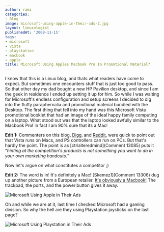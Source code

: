 ```yaml
---
author: rami
categories:
- Blog
image: microsoft-using-apple-in-their-ads-2.jpg
layout: linuxologist
publishedAt: '2008-11-15'
tags:
- microsoft
- vista
- playstation
- macbook
- apple
title: Microsoft Using Apples Macbook Pro In Promotional Material?
---
```


I know that this is a Linux blog, and thats what readers have come to expect. But sometimes one encounters stuff that is just too good to pass. So that other day my dad bought a new HP Pavilion desktop, and since I am the geek in residence I ended up setting it up for him. So while I was waiting for Microsoft's endless configuration and setup screens I decided to dig into the fluffy paraphernalia  and promotional material bundled with the Desktop. The first thing that fell into my hand was this Microsoft Vista promotional booklet that had an image of the ideal happy family computing on a laptop. What stood out was that the laptop looked awfully similar to the Macbook Pro! In fact I am 90% sure that its a Mac!

**Edit 1:** Commenters on this blog, [Digg](http://digg.com/apple/WTF_Is_It_Just_Me_or_Is_That_a_Mac_In_A_Vista_Ad?OTC-kff), and [Reddit](http://www.reddit.com/r/WTF/comments/7drnv/wtf_is_it_just_me_or_is_that_a_mac_in_a_vista_ad/?already_submitted=true), were quick to point out that Vista runs on Macs, and PS controllers can run on PCs. But that's hardly the point. The point is as [ctrlalteredmind](Comment 13085) puts it "_hinting at the competition's products is not something you want to do in your own marketing handouts._"

Now let's argue on what constitutes a competitor ;)

**Edit 2:** The word is in! It's definitely a Mac! [Skemez1](Comment 13306) dug up another picture from a European retailer. [It's obviously a Macbook!](http://www.millionenrente.com/gewinnspiel/game/img/192/start.jpg) The trackpad, the ports, and the power button gives it away.

![Microsoft Using Apple in Their Ads](/assets/images/content/blog/microsoft-using-apple-in-their-ads-2.jpg)

Oh and while we are at it, last time I checked Microsoft had a gaming division. So why the hell are they using Playstation joysticks on the last page?

![Microsoft Using Playstation in Their Ads](/assets/images/content/blog/microsoft-using-playstation-in-their-ads.jpg)